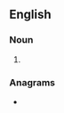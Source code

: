 ==English==

===Noun===
{{head|en|noun form}}

# {{plural of|rioter|lang=en}}

===Anagrams===
* {{anagrams|en|a=eiorrst|Terrios|roister|storier}}